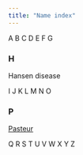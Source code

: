 ```yaml
---
title: "Name index"
---
```


A
B
C
D
E
F
G

### H

Hansen disease

I
J
K
L
M
N
O

### P

[Pasteur](Entries/Pasteur.html)

Q
R
S
T
U
V
W
X
Y
Z
